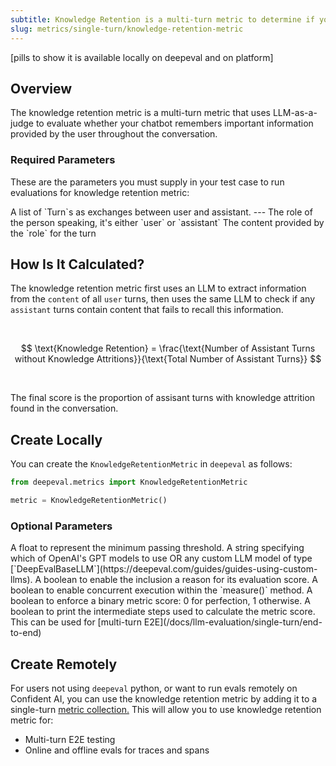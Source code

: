 ```yaml
---
subtitle: Knowledge Retention is a multi-turn metric to determine if your chatbot remembers details well.
slug: metrics/single-turn/knowledge-retention-metric
---
```


[pills to show it is available locally on deepeval and on platform]

## Overview

The knowledge retention metric is a multi-turn metric that uses LLM-as-a-judge to evaluate whether your chatbot remembers important information provided by the user throughout the conversation.

### Required Parameters

These are the parameters you must supply in your test case to run evaluations for knowledge retention metric:

<ParamField path="turns" type="list of Turn" required>
  A list of `Turn`s as exchanges between user and assistant.
  <Card title="Parameters of `Turn`:">
    ---
    <ParamField path="role" type="user | assistant" required>
      The role of the person speaking, it's either `user` or `assistant`
    </ParamField>
    <ParamField path="content" type="string" required>
      The content provided by the `role` for the turn
    </ParamField>
  </Card>
</ParamField>

## How Is It Calculated?

The knowledge retention metric first uses an LLM to extract information from the `content` of all `user` turns, then uses the same LLM to check if any `assistant` turns contain content that fails to recall this information.

<br />

$$
\text{Knowledge Retention} = \frac{\text{Number of Assistant Turns without Knowledge Attritions}}{\text{Total Number of Assistant Turns}}
$$

<br />

The final score is the proportion of assisant turns with knowledge attrition found in the conversation.

## Create Locally

You can create the `KnowledgeRetentionMetric` in `deepeval` as follows:

```python
from deepeval.metrics import KnowledgeRetentionMetric

metric = KnowledgeRetentionMetric()
```

### Optional Parameters

<ParamField path="threshold" type="number" default={0.5}>
  A float to represent the minimum passing threshold.
</ParamField>
<ParamField path="model" type="string | Object" default="gpt-4.1">
  A string specifying which of OpenAI's GPT models to use OR any custom LLM
  model of type
  [`DeepEvalBaseLLM`](https://deepeval.com/guides/guides-using-custom-llms).
</ParamField>
<ParamField path="include_reason" type="boolean" default={"true"}>
  A boolean to enable the inclusion a reason for its evaluation score.
</ParamField>
<ParamField path="async_mode" type="boolean" default={"true"}>
  A boolean to enable concurrent execution within the `measure()` method.
</ParamField>
<ParamField path="strict_mode" type="boolean" default={"false"}>
  A boolean to enforce a binary metric score: 0 for perfection, 1 otherwise.
</ParamField>
<ParamField path="verbose_mode" type="boolean" default={"false"}>
  A boolean to print the intermediate steps used to calculate the metric score.
</ParamField>

<Success>
  This can be used for [multi-turn
  E2E](/docs/llm-evaluation/single-turn/end-to-end)
</Success>

## Create Remotely

For users not using `deepeval` python, or want to run evals remotely on Confident AI, you can use the knowledge retention metric by adding it to a single-turn [metric collection.](/metrics/metric-collections) This will allow you to use knowledge retention metric for:

- Multi-turn E2E testing
- Online and offline evals for traces and spans
